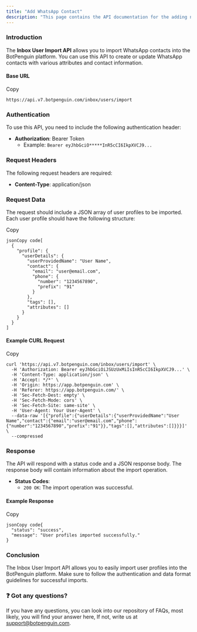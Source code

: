 ```yaml
---
title: "Add WhatsApp Contact"
description: "This page contains the API documentation for the adding new WhatsApp contacts."
---
```


### **Introduction**

The **Inbox User Import API** allows you to import WhatsApp contacts into the BotPenguin platform. You can use this API to create or update WhatsApp contacts with various attributes and contact information.

#### **Base URL**

Copy

```
https://api.v7.botpenguin.com/inbox/users/import
```

### **Authentication**

To use this API, you need to include the following authentication header:

- **Authorization**: Bearer Token
  - Example: `Bearer eyJhbGciO*****InR5cCI6IkpXVCJ9...`

### **Request Headers**

The following request headers are required:

- **Content-Type**: application/json

### **Request Data**

The request should include a JSON array of user profiles to be imported. Each user profile should have the following structure:

Copy

```
jsonCopy code[
  {
    "profile": {
      "userDetails": {
        "userProvidedName": "User Name",
        "contact": {
          "email": "user@email.com",
          "phone": {
            "number": "1234567890",
            "prefix": "91"
          }
        },
        "tags": [],
        "attributes": []
      }
    }
  }
]
```

#### **Example CURL Request**

Copy

```
curl 'https://api.v7.botpenguin.com/inbox/users/import' \
  -H 'Authorization: Bearer eyJhbGciOiJSUzUxMiIsInR5cCI6IkpXVCJ9...' \
  -H 'Content-Type: application/json' \
  -H 'Accept: */*' \
  -H 'Origin: https://app.botpenguin.com' \
  -H 'Referer: https://app.botpenguin.com/' \
  -H 'Sec-Fetch-Dest: empty' \
  -H 'Sec-Fetch-Mode: cors' \
  -H 'Sec-Fetch-Site: same-site' \
  -H 'User-Agent: Your User-Agent' \
  --data-raw '[{"profile":{"userDetails":{"userProvidedName":"User Name","contact":{"email":"user@email.com","phone":{"number":"1234567890","prefix":"91"}},"tags":[],"attributes":[]}}}]' \
  --compressed
```

### **Response**

The API will respond with a status code and a JSON response body. The response body will contain information about the import operation.

- **Status Codes**:
  - `200 OK`: The import operation was successful.

#### **Example Response**

Copy

```
jsonCopy code{
  "status": "success",
  "message": "User profiles imported successfully."
}
```

### **Conclusion**

The Inbox User Import API allows you to easily import user profiles into the BotPenguin platform. Make sure to follow the authentication and data format guidelines for successful imports.

### **❓ Got any questions?**

If you have any questions, you can look into our repository of FAQs, most likely, you will find your answer here, If not, write us at [support@botpenguin.com](mailto:support@botpenguin.com).